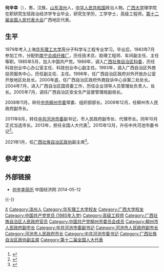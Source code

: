 '''何辛幸'''（{{bd|1962年|9月||catIdx=He何}}），男，汉族，[[山东|山东]][[滨州|滨州]]人，[[中华人民共和国|中华人民共和国]]政治人物。[[广西大学|广西大学]]理学院在职研究生班政治经济学专业毕业，研究生学历，工学学士，高级工程师。[[第十二届全国人民代表大会|第十二届全国人民代表大会]]广西地区代表。

== 生平 ==
1979年考入上海[[华东理工大学|华东理工大学]]高分子科学与工程专业学习。毕业后，1983年7月参加工作，分配到[[南宁合成纤维厂|南宁合成纤维厂]]，历任技术员、助理工程师、车间副主任、主任等职。1985年5月，加入中国共产党。1989年，调入[[广西壮族自治区科委|广西壮族自治区科委]]，历任科技创业中心办公室主任、科技创业中心副主任。1993年，调入广西自治区外商投资服务中心，历任副主任、主任。1998年，任广西自治区政府对外开放办公室开放地区处处长。2000年底，任广西自治区政府外商投诉中心诉案二处处长。2004年7月，进入广西自治区国资委工作，历任企业领导人员管理处负责人、处长。2005年7月，调任广西自治区安全生产监督管理局副局长。

2008年11月，转任[[中共柳州市委|中共柳州市委]]常委、组织部部长。2009年12月，任柳州市人民政府副市长。

2011年8月，转任[[中共河池市委|中共河池市委]]副书记，市人民政府副市长、代理市长。同年10月正式当选市长。2013年，担任全国人大代表<ref>{{cite news|title=全国人大代表信息-何辛幸|url=http://210.82.31.1:8084/delegate/viewDelegate.action?dbid=121964|accessdate=2013-04-05|newspaper=全国人大网|archive-url=https://web.archive.org/web/20160305235145/http://www.npc.gov.cn/delegate/viewDelegate.action?dbid=121964|archive-date=2016-03-05|dead-url=yes}}</ref>。2015年12月，升任中共河池市委书记<ref>{{cite web|url=http://renshi.people.com.cn/n/2015/1207/c139617-27895875.html|title=何辛幸任广西河池市委书记|accessdate=2015-12-07|publisher=中国共产党新闻网|archive-date=2017-06-28|archive-url=https://web.archive.org/web/20170628005631/http://renshi.people.com.cn/n/2015/1207/c139617-27895875.html|dead-url=no}}</ref>。

2021年1月，任[[中国人民政治协商会议广西壮族自治区委员会|广西壮族自治区政协]]副主席<ref>{{Cite web|title=严朝君、王乃学、黄洲、何辛幸当选广西壮族自治区政协副主席|url=http://district.ce.cn/newarea/sddy/202101/24/t20210124_36253260.shtml|accessdate=2021-01-24|work=中国经济网|archive-date=2021-06-16|archive-url=https://web.archive.org/web/20210616104947/http://district.ce.cn/newarea/sddy/202101/24/t20210124_36253260.shtml}}</ref>。

== 參考文獻 ==
{{reflist|2}}

== 外部链接 ==
* [http://district.ce.cn/zt/rwk/sf/gx/rs/201205/29/t20120529_23361937.shtml 何辛幸简历] {{Wayback|url=http://district.ce.cn/zt/rwk/sf/gx/rs/201205/29/t20120529_23361937.shtml |date=20160304192259 }} 中国经济网 2014-05-12
{{-}}
{{start box}}
{{s-ppo|cpc}}
{{s-before|[[黄世勇|黄世勇]]}}
{{s-title|[[中国共产党河池市委员会|中国共产党河池市委员会]]书记|2015年12月－2021年6月}}
{{s-after|[[秦春成|秦春成]]}}
{{s-gov|prc}}
{{s-before|[[谢志刚|谢志刚]]}}
{{s-title|[[河池市人民政府|河池市人民政府]]市长|2011年8月－2015年12月}}
{{s-after|[[唐云舒|唐云舒]]}}
{{end box}}

{{广西壮族自治区领导人}}

{{Authority control}}
{{DEFAULTSORT:He何}}
[[Category:何姓|X]]
[[Category:滨州人|Category:滨州人]]
[[Category:华东理工大学校友|Category:华东理工大学校友]]
[[Category:广西大学校友|Category:广西大学校友]]
[[Category:中国共产党党员_(1985年入党)|Category:中国共产党党员 (1985年入党)]]
[[Category:高级工程师|Category:高级工程师]]
[[Category:广西壮族自治区人民政府官员|Category:广西壮族自治区人民政府官员]]
[[Category:中国共产党柳州市委员会成员|Category:中国共产党柳州市委员会成员]]
[[Category:柳州市人民政府副市长|Category:柳州市人民政府副市长]]
[[Category:中共河池市委副书记|Category:中共河池市委副书记]]
[[Category:河池市人民政府副市长|Category:河池市人民政府副市长]]
[[Category:河池市人民政府市长|Category:河池市人民政府市长]]
[[Category:中共河池市委书记|Category:中共河池市委书记]]
[[Category:广西壮族自治区政协副主席|Category:广西壮族自治区政协副主席]]
[[Category:第十二届全国人大代表|Category:第十二届全国人大代表]]